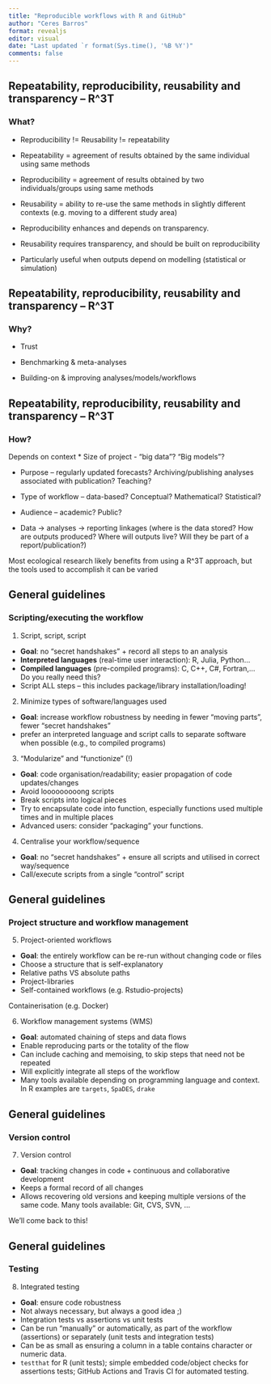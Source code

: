 ```yaml
---
title: "Reproducible workflows with R and GitHub"
author: "Ceres Barros"
format: revealjs
editor: visual
date: "Last updated `r format(Sys.time(), '%B %Y')"
comments: false
---
```


## Repeatability, reproducibility, reusability and transparency -- R\^3T 

### What?

* Reproducibility != Reusability != repeatability

* Repeatability = agreement of results obtained by the same individual using same methods

* Reproducibility = agreement of results obtained by two individuals/groups using same methods

* Reusability = ability to re-use the same methods in slightly different contexts (e.g. moving to a different study area)


* Reproducibility enhances and depends on transparency.

* Reusability requires transparency, and should be built on reproducibility

* Particularly useful when outputs depend on modelling (statistical or simulation)

## Repeatability, reproducibility, reusability and transparency -- R\^3T 

### Why?

* Trust

* Benchmarking & meta-analyses

* Building-on & improving analyses/models/workflows

## Repeatability, reproducibility, reusability and transparency -- R\^3T 

### How?

Depends on context
* Size of project - “big data”? “Big models”? 

* Purpose – regularly updated forecasts? Archiving/publishing analyses associated with publication? Teaching?

* Type of workflow – data-based? Conceptual? Mathematical? Statistical?

* Audience – academic? Public?


*  Data -> analyses -> reporting linkages (where is the data stored? How are outputs produced? Where will outputs live? Will they be part of a report/publication?)

Most ecological research likely benefits from using a R^3T approach, but the tools used to accomplish it can be varied

## General guidelines

### Scripting/executing the workflow
1. Script, script, script
  * **Goal**: no “secret handshakes” + record all steps to an analysis
  * **Interpreted languages** (real-time user interaction): R, Julia, Python…
  * **Compiled languages** (pre-compiled programs): C, C++, C#, Fortran,… Do you really need this?
  * Script ALL steps – this includes package/library installation/loading!
  
2. Minimize types of software/languages used
  * **Goal**: increase workflow robustness by needing in fewer “moving parts”, fewer “secret handshakes”
  * prefer an interpreted language and script calls to separate software when possible (e.g., to compiled programs)

3. “Modularize” and “functionize” (!) 
  * **Goal**: code organisation/readability; easier propagation of code updates/changes
  * Avoid looooooooong scripts
  * Break scripts into logical pieces
  * Try to encapsulate code into function, especially functions used multiple times and in multiple places
  * Advanced users: consider “packaging” your functions.
  
4. Centralise your workflow/sequence
  * **Goal**: no “secret handshakes” + ensure all scripts and utilised in correct way/sequence
  * Call/execute scripts from a single "control" script

## General guidelines

### Project structure and workflow management
  
5. Project-oriented workflows
  * **Goal**: the entirely workflow can be re-run without changing code or files
  * Choose a structure that is self-explanatory
  * Relative paths VS absolute paths
  * Project-libraries
  * Self-contained workflows (e.g. Rstudio-projects)
  
Containerisation (e.g. Docker)

6. Workflow management systems (WMS)
  * **Goal**: automated chaining of steps and data flows
  * Enable reproducing parts or the totality of the flow
  * Can include caching and memoising, to skip steps that need not be repeated
  * Will explicitly integrate all steps of the workflow
  * Many tools available depending on programming language and context. In R examples are `targets`, `SpaDES`, `drake`
  
<!-- insert SpaDES workflow figure here --> 

## General guidelines

### Version control

7. Version control
* **Goal**: tracking changes in code + continuous and collaborative development
* Keeps a formal record of all changes
* Allows recovering old versions and keeping multiple versions of the same code.
Many tools available: Git, CVS, SVN, …

We'll come back to this!

## General guidelines

### Testing

8. Integrated testing
  * **Goal**: ensure code robustness
  * Not always necessary, but always a good idea ;)
  * Integration tests vs assertions vs unit tests
  * Can be run “manually” or automatically, as part of the workflow (assertions) or separately (unit tests and integration tests) 
  * Can be as small as ensuring a column in a table contains character or numeric data.
  * `testthat` for R (unit tests); simple embedded code/object checks for assertions tests; GitHub Actions and Travis CI for automated testing.








